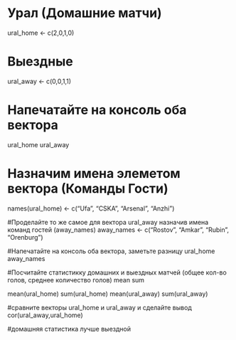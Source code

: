 # Урал (Домашние матчи)
ural_home <- c(2,0,1,0)

# Выездные
ural_away <- c(0,0,1,1)

# Напечатайте на консоль оба вектора
ural_home
ural_away

# Назначим имена элеметом вектора (Команды Гости)
names(ural_home) <- c("Ufa", "CSKA", "Arsenal", "Anzhi")

#Проделайте то же самое для вектора ural_away назначив имена команд гостей (away_names)
away_names <- c("Rostov", "Amkar", "Rubin", "Orenburg")

#Напечатайте на консоль оба вектора, заметьте разницу
ural_home
away_names

#Посчитайте статистикку домашних и выездных матчей (общее кол-во голов, среднее количество голов)
mean
sum

mean(ural_home)
sum(ural_home)
mean(ural_away)
sum(ural_away)

#сравните векторы ural_home и ural_away и сделайте вывод
cor(ural_away,ural_home)

#домашняя статистика лучше выездной